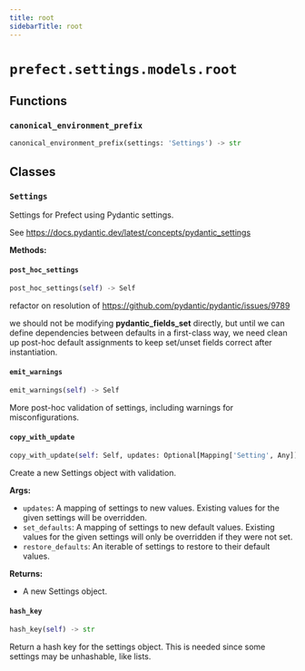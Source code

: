 ```yaml
---
title: root
sidebarTitle: root
---
```


# `prefect.settings.models.root`

## Functions

### `canonical_environment_prefix` <sup><a href="https://github.com/prefecthq/prefect/blob/main/src/prefect/settings/models/root.py#L455"><Icon icon="github" size="14" /></a></sup>

```python
canonical_environment_prefix(settings: 'Settings') -> str
```

## Classes

### `Settings` <sup><a href="https://github.com/prefecthq/prefect/blob/main/src/prefect/settings/models/root.py#L41"><Icon icon="github" size="14" /></a></sup>


Settings for Prefect using Pydantic settings.

See https://docs.pydantic.dev/latest/concepts/pydantic_settings


**Methods:**

#### `post_hoc_settings` <sup><a href="https://github.com/prefecthq/prefect/blob/main/src/prefect/settings/models/root.py#L177"><Icon icon="github" size="14" /></a></sup>

```python
post_hoc_settings(self) -> Self
```

refactor on resolution of https://github.com/pydantic/pydantic/issues/9789

we should not be modifying __pydantic_fields_set__ directly, but until we can
define dependencies between defaults in a first-class way, we need clean up
post-hoc default assignments to keep set/unset fields correct after instantiation.


#### `emit_warnings` <sup><a href="https://github.com/prefecthq/prefect/blob/main/src/prefect/settings/models/root.py#L244"><Icon icon="github" size="14" /></a></sup>

```python
emit_warnings(self) -> Self
```

More post-hoc validation of settings, including warnings for misconfigurations.


#### `copy_with_update` <sup><a href="https://github.com/prefecthq/prefect/blob/main/src/prefect/settings/models/root.py#L253"><Icon icon="github" size="14" /></a></sup>

```python
copy_with_update(self: Self, updates: Optional[Mapping['Setting', Any]] = None, set_defaults: Optional[Mapping['Setting', Any]] = None, restore_defaults: Optional[Iterable['Setting']] = None) -> Self
```

Create a new Settings object with validation.

**Args:**
- `updates`: A mapping of settings to new values. Existing values for the
given settings will be overridden.
- `set_defaults`: A mapping of settings to new default values. Existing values for
the given settings will only be overridden if they were not set.
- `restore_defaults`: An iterable of settings to restore to their default values.

**Returns:**
- A new Settings object.


#### `hash_key` <sup><a href="https://github.com/prefecthq/prefect/blob/main/src/prefect/settings/models/root.py#L324"><Icon icon="github" size="14" /></a></sup>

```python
hash_key(self) -> str
```

Return a hash key for the settings object.  This is needed since some
settings may be unhashable, like lists.

